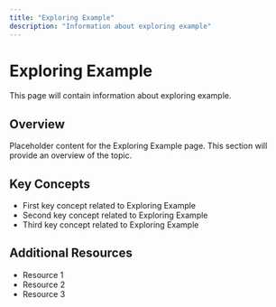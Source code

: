 ```yaml
---
title: "Exploring Example"
description: "Information about exploring example"
---
```


# Exploring Example

This page will contain information about exploring example.

## Overview

Placeholder content for the Exploring Example page. This section will provide an overview of the topic.

## Key Concepts

- First key concept related to Exploring Example
- Second key concept related to Exploring Example
- Third key concept related to Exploring Example

## Additional Resources

- Resource 1
- Resource 2
- Resource 3
